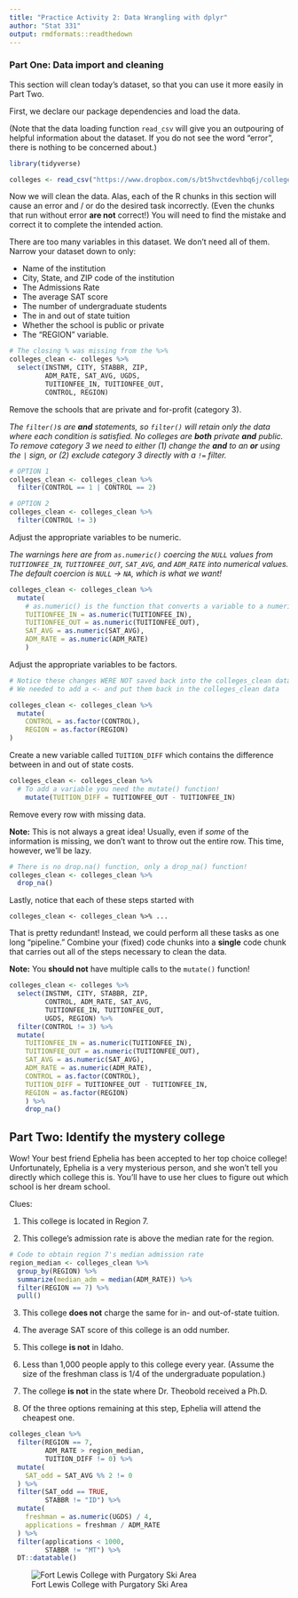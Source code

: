 ```yaml
---
title: "Practice Activity 2: Data Wrangling with dplyr"
author: "Stat 331"
output: rmdformats::readthedown
---
```


### Part One: Data import and cleaning

This section will clean today's dataset, so that you can use it more easily in Part Two.  

First, we declare our package dependencies and load the data.

(Note that the data loading function `read_csv` will give you an outpouring of helpful information about the dataset.  If you do not see the word "error", there is nothing to be concerned about.)

```r
library(tidyverse)

colleges <- read_csv("https://www.dropbox.com/s/bt5hvctdevhbq6j/colleges.csv?dl=1")
```


Now we will clean the data.  Alas, each of the R chunks in this section will
cause an error and / or do the desired task incorrectly.  (Even the chunks that
run without error **are not** correct!) You will need to find the mistake and
correct it to complete the intended action. 


There are too many variables in this dataset.  We don't need all of them.
Narrow your dataset down to only:

- Name of the institution
- City, State, and ZIP code of the institution
- The Admissions Rate
- The average SAT score
- The number of undergraduate students
- The in and out of state tuition
- Whether the school is public or private
- The "REGION" variable.

```r
# The closing % was missing from the %>% 
colleges_clean <- colleges %>%
  select(INSTNM, CITY, STABBR, ZIP,
         ADM_RATE, SAT_AVG, UGDS,
         TUITIONFEE_IN, TUITIONFEE_OUT,
         CONTROL, REGION) 
```

Remove the schools that are private and for-profit (category 3).

_The `filter()`s are **and** statements, so `filter()` will retain only the data
where each condition is satisfied. No colleges are **both** private **and**
public. To remove category 3 we need to either (1) change the **and** to an 
**or** using the `|` sign, or (2) exclude category 3 directly with a `!=`
filter._

  
```r
# OPTION 1
colleges_clean <- colleges_clean %>%
  filter(CONTROL == 1 | CONTROL == 2) 

# OPTION 2
colleges_clean <- colleges_clean %>%
  filter(CONTROL != 3) 

```

Adjust the appropriate variables to be numeric.

_The warnings here are from `as.numeric()` coercing the `NULL` values from 
`TUITIONFEE_IN`, `TUITIONFEE_OUT`, `SAT_AVG`, and `ADM_RATE` into numerical 
values. The default coercion is `NULL` $\rightarrow$ `NA`, which is what we 
want!_


```r
colleges_clean <- colleges_clean %>%
  mutate(
    # as.numeric() is the function that converts a variable to a numeric data type
    TUITIONFEE_IN = as.numeric(TUITIONFEE_IN),
    TUITIONFEE_OUT = as.numeric(TUITIONFEE_OUT),
    SAT_AVG = as.numeric(SAT_AVG),
    ADM_RATE = as.numeric(ADM_RATE)
    ) 
```

Adjust the appropriate variables to be factors.


```r
# Notice these changes WERE NOT saved back into the colleges_clean dataset!
# We needed to add a <- and put them back in the colleges_clean data

colleges_clean <- colleges_clean %>% 
  mutate(
    CONTROL = as.factor(CONTROL),
    REGION = as.factor(REGION)
)
```

Create a new variable called `TUITION_DIFF` which contains the difference between in and out of state costs.

```r
colleges_clean <- colleges_clean %>% 
  # To add a variable you need the mutate() function!
    mutate(TUITION_DIFF = TUITIONFEE_OUT - TUITIONFEE_IN)
```

Remove every row with missing data.  

**Note:** This is not always a great idea!  Usually, even if *some* of the
information is missing, we don't want to throw out the entire row.  This time,
however, we'll be lazy.

```r
# There is no drop.na() function, only a drop_na() function! 
colleges_clean <- colleges_clean %>% 
  drop_na()
```

Lastly, notice that each of these steps started with 

```
colleges_clean <- colleges_clean %>% ...
```

That is pretty redundant!  Instead, we could perform all these tasks as one long
"pipeline."  Combine your (fixed) code chunks into a **single** code chunk that
carries out all of the steps necessary to clean the data.

**Note:** You **should not** have multiple calls to the `mutate()` function! 

```r
colleges_clean <- colleges %>%
  select(INSTNM, CITY, STABBR, ZIP,
         CONTROL, ADM_RATE, SAT_AVG,
         TUITIONFEE_IN, TUITIONFEE_OUT,
         UGDS, REGION) %>%
  filter(CONTROL != 3) %>%
  mutate(
    TUITIONFEE_IN = as.numeric(TUITIONFEE_IN),
    TUITIONFEE_OUT = as.numeric(TUITIONFEE_OUT),
    SAT_AVG = as.numeric(SAT_AVG),
    ADM_RATE = as.numeric(ADM_RATE),
    CONTROL = as.factor(CONTROL),
    TUITION_DIFF = TUITIONFEE_OUT - TUITIONFEE_IN,
    REGION = as.factor(REGION)
    ) %>%
    drop_na()
```


## Part Two:  Identify the mystery college

Wow!  Your best friend Ephelia has been accepted to her top choice college!
Unfortunately, Ephelia is a very mysterious person, and she won't tell you
directly which college this is.  You'll have to use her clues to figure out
which school is her dream school.


Clues:

1. This college is located in Region 7.

2. This college's admission rate is above the median rate for the region.

```r
# Code to obtain region 7's median admission rate
region_median <- colleges_clean %>% 
  group_by(REGION) %>% 
  summarize(median_adm = median(ADM_RATE)) %>% 
  filter(REGION == 7) %>% 
  pull()
```

3. This college **does not** charge the same for in- and out-of-state tuition.

4. The average SAT score of this college is an odd number.

5. This college **is not** in Idaho. 

6. Less than 1,000 people apply to this college every year.  (Assume the size of
the freshman class is 1/4 of the undergraduate population.)

7. The college **is not** in the state where Dr. Theobold received a Ph.D. 

8. Of the three options remaining at this step, Ephelia will attend the cheapest
one.

```r
colleges_clean %>%
  filter(REGION == 7,
         ADM_RATE > region_median,
         TUITION_DIFF != 0) %>%
  mutate(
    SAT_odd = SAT_AVG %% 2 != 0
  ) %>%
  filter(SAT_odd == TRUE,
         STABBR != "ID") %>%
  mutate(
    freshman = as.numeric(UGDS) / 4, 
    applications = freshman / ADM_RATE
  ) %>%
  filter(applications < 1000, 
         STABBR != "MT") %>% 
  DT::datatable()

```



![Fort Lewis College with Purgatory Ski Area](fort_lewis.jpg)   
